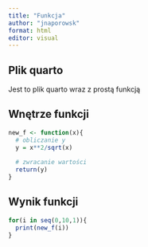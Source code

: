 ```yaml
---
title: "Funkcja"
author: "jnaporowsk"
format: html
editor: visual
---
```


## Plik quarto

Jest to plik quarto wraz z prostą funkcją

## Wnętrze funkcji

```r
new_f <- function(x){
  # obliczanie y
  y = x**2/sqrt(x)
  
  # zwracanie wartości
  return(y)
}
```

## Wynik funkcji

```r
for(i in seq(0,10,1)){
  print(new_f(i))
}
```

